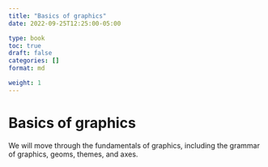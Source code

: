 ```yaml
---
title: "Basics of graphics"
date: 2022-09-25T12:25:00-05:00

type: book
toc: true
draft: false 
categories: []
format: md

weight: 1
---
```


# Basics of graphics
We will move through the fundamentals of graphics, including the grammar of graphics, geoms, themes, and axes.  